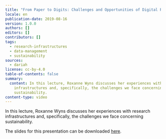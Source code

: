 ```yaml
---
title: "From Paper to Digits: Challenges and Opportunities of Digital Research"
locale: en
publication-date: 2019-08-16
version: 1.0.0
authors: []
editors: []
contributors: []
tags:
  - research-infrastructures
  - data-management
  - sustainability
sources:
  - dariah
license: cc-by-4.0
table-of-contents: false
summary:
  content: In this lecture, Roxanne Wyns discusses her experiences with research
    infrastructures and, specifically, the challenges we face concerning
    sustainability.
content-type: video
---
```

In this lecture, Roxanne Wyns discusses her experiences with research infrastructures and, specifically, the challenges we face concerning sustainability.

The slides for this presentation can be downloaded [here](https://www.dariah.eu/wp-content/uploads/2017/06/20170427_Paper2Digits_DARIAH-Annual-2017RW.pdf).

<VideoCard provider="youtube" id="PQ0YIeMxhcE" title="From Paper to Digits" image="/assets/content/assets/en/resources/hosted/from-paper-to-digits-challenges-and-opportunities-of-digital-research/roxanne-wyns-png" subtitle="Challenges and Opportunities of Digital Research" />
